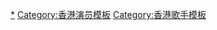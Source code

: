 {{Navbox musical artist
| name  = 莫文蔚
| title = [[莫文蔚]]
| state = {{{state|autocollapse}}}
| background = solo_singer
| bodyclass  = hlist
| above =
* [[莫文蔚音樂作品列表|音樂作品列表]]
* [[莫文蔚演唱會列表|演唱會列表]]
* [[莫文蔚獲獎與提名列表|獲獎與提名列表]]
| group1 = [[莫文蔚音樂作品列表#錄音室專輯|錄音室專輯]]
| list1 = 
* [[Karen (莫文蔚專輯)|Karen]] (1993)
* [[全身莫文蔚]] (1996)
* [[做自己]] (1997)
* [[我要說]] (1998)
* [[你可以]] (1999)
* [[就是莫文蔚]] (1999)
* [[十二樓的莫文蔚]] (2000)
* [[一朵金花]] (2001)
* [[i (莫文蔚專輯)|i]] (2002)
* [[X (莫文蔚專輯)|X]] (2003)
* [[如果没有你 (莫文蔚专辑)|如果沒有你]] (2006)
* [[拉活]] (2007)
* [[回蔚]] (2009)
* [[寶貝 (莫文蔚專輯)|寶貝]] (2010)
* [[Somewhere I Belong (專輯)|Somewhere I Belong]] (2013)
* [[不散,不見]] (2014)
* [[我們在中場相遇]] (2018)
* [[The Voyage]] (2021)
| group2 = [[莫文蔚音樂作品列表#EP|EP]]
| list2 = 
* 我愛你 (1998)
* [[回家 (莫文蔚EP)|回家]] (1999)
* Karen Mok (2000)
* 再生 (2000)
* 天籟 Studio Version (2017)
| group3 = [[莫文蔚音樂作品列表#單曲|部份單曲]]
| list3 = 
* Love Yourself 愛自己 (1997)
* Silently (1998)
* Live Show 實況轉播 (1999)
* [[看看]] (2014)
* [[當你老了]]、[[瑕疵 (歌曲)|瑕疵]]、一念之間 (2015)
* 扶搖 (2016)
* [[慢慢喜歡你]] (2018)
* [[呼吸有害]] (2020)
* [[這世界那麼多人]] (2021)
| group4 = [[莫文蔚音樂作品列表#精選集|精選集]]
| list4 = 
* Karen More (2000)
* 亞洲金曲精選兩千 莫文蔚 (2000)
* Love Karen 戀上莫文蔚 (2001)
* 莫文蔚 & Friends (2002)
* 含情莫莫 全精選 (2002)
* 滾石香港黃金十年：莫文蔚精選 (2003)
* 就 i 莫文蔚精選 (2008)
* 超級金曲精選 (2011)
* 我的莫文蔚五光十色最精彩選輯 (2011)
* 最愛回味 影音典藏精選 (2012)
* [[莫后年代 莫文蔚20週年世紀典藏]] (2013)
| group5 = [[莫文蔚音樂作品列表#精選集|演唱會專輯]]
| list5 = 
* 我要唱演唱會 (1999)
* 帶莫文蔚回家音樂會 (2000)
* 好莫文蔚巡迴演唱會 (2001)
* [[回蔚莫文蔚巡迴演唱會]](2012)
| group6 = [[莫文蔚音樂作品列表#原聲帶|原聲帶]]
| list6 = 
* 喜劇之王電影原聲帶 (1999)
* 夕陽天使電影原聲帶 (2002)
| group7 = [[莫文蔚#演唱會|個人演唱會]]
| list7 = 
* 好莫文蔚巡迴演唱會
* 中國Live巡迴演唱會 
* 極度莫文蔚巡迴演唱會
* I Do 嫁給莫文蔚演唱會
* [[回蔚莫文蔚巡迴演唱會]]
* [[莫后年代莫文蔚20週年巡迴演唱會]]
* 看看世界巡迴演唱會
* [[绝色25周年世界巡回演唱会|絕色莫文蔚25周年世界巡迴演唱會]]
| group8 = [[莫文蔚#電影|電影作品]]
| list8 = 
*[[廣東五虎之鐵拳無敵孫中山]]
*[[清官難審]]
*[[齊天大聖東遊記]]
*[[齊天大聖西遊記]]
*[[回魂夜 (1995年電影)|回魂夜]]
*[[救世神棍]]
*[[墮落天使 (1995年電影)|墮落天使]]
*[[古惑女之決戰江湖]]
*[[四個32A和一個香蕉少年]]
*[[古惑仔3之隻手遮天]]
*[[飛虎雄心2之傲氣比天高]]
*[[四面夏娃]]
*[[黑俠]]
*[[色情男女]]
*[[食神 (電影)|食神]]
*[[97古惑仔之戰無不勝]]
*[[我愛廚房]]
*[[算死草]]
*[[熱血最強 (電影)|熱血最強]]
*[[喜劇之王 (1999年電影)|喜劇之王]]
*[[心動]]
*[[煙飛煙滅]]
*[[流氓師表]]
*[[飆車之車神傳說]]
*[[走到底]]
*[[九龍冰室]]
*[[少林足球]]
*[[絕世好Bra]]
*[[豬扒大聯盟]]
*[[Office有鬼]]
*[[:en:so_close|夕陽天使]]
*極地營救
*[[千機變]]
*[[愛在陽光下]]
*[[大佬愛美麗]]
*[[環遊世界八十天 (2004年電影)|环游世界八十天]]
*[[童夢奇緣]]
*[[四大天王 (電影)]]
*[[老港正傳]]
*[[祕岸]]
*[[:en:The Coffin (film)|棺材]]
*[[杜拉拉升職記 (電影)|杜拉拉升職記]]
*[[一路有你]]
*[[萬有引力]]
*[[東成西就2011]]
*[[越來越好之村晚]]
*[[太極俠]]
*[[催眠大師]]
*[[大話西遊3 (電影)|大話西遊3]]
}}<noinclude>
[[Category:莫文蔚|*]]
[[Category:香港演员模板]]
[[Category:香港歌手模板]]
</noinclude>